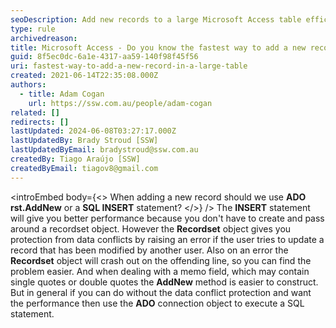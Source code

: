 ```yaml
---
seoDescription: Add new records to a large Microsoft Access table efficiently by using ADO's AddNew method or SQL INSERT statement for improved performance and data conflict protection.
type: rule
archivedreason:
title: Microsoft Access - Do you know the fastest way to add a new record in a large table?
guid: 8f5ec0dc-6a1e-4317-aa59-140f98f45f56
uri: fastest-way-to-add-a-new-record-in-a-large-table
created: 2021-06-14T22:35:08.000Z
authors:
  - title: Adam Cogan
    url: https://ssw.com.au/people/adam-cogan
related: []
redirects: []
lastUpdated: 2024-06-08T03:27:17.000Z
lastUpdatedBy: Brady Stroud [SSW]
lastUpdatedByEmail: bradystroud@ssw.com.au
createdBy: Tiago Araújo [SSW]
createdByEmail: tiagov8@gmail.com
---
```


<introEmbed
  body={<>
When adding a new record should we use **ADO rst.AddNew** or a **SQL INSERT** statement?
  </>}
/>
The **INSERT** statement will give you better performance because you don't have to create and pass around a recordset object. However the **Recordset** object gives you protection from data conflicts by raising an error if the user tries to update a record that has been modified by another user. Also on an error the **Recordset** object will crash out on the offending line, so you can find the problem easier. And when dealing with a memo field, which may contain single quotes or double quotes the **AddNew** method is easier to construct. But in general if you can do without the data conflict protection and want the performance then use the **ADO** connection object to execute a SQL statement.
